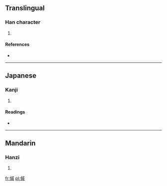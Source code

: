 ==Translingual==

===Han character===
{{Han char|rn=9|rad=人|as=11|sn=13|four=2325<sub>0</sub>|canj=人戈竹火 (OIHF)}}

# {{defn|Han|sort=人11}}

====References====
* {{Han ref|kx=0114.280|dkj=01024|dj=0244.040|hdz=10210.020|uh=50B6|ud=20662|bh=DCC3|bd=56515}}

----

==Japanese==

===Kanji===
{{ja-kanji|grade=|rs=人11}}

# {{defn|Japanese|sort=人11}}

====Readings====
* {{ja-readings|on=[[そく]] (soku), [[せき]] (seki), [[しゃく]] (shaku)|kun=[[ちかい]] (chikai)}}

----

==Mandarin==

===Hanzi===
{{cmn-hanzi|pin=[[còu]] ([[cou4]])|wg=ts'ou<sup>4</sup>}}

# {{defn|Mandarin|sort=人11}}

[[fr:傶]]
[[pl:傶]]